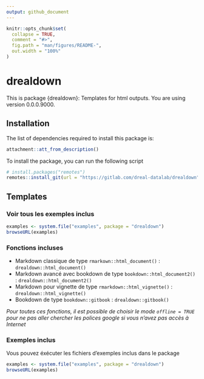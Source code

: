 ```yaml
---
output: github_document
---
```


<!-- README.md is generated from README.Rmd. Please edit that file -->

```r
knitr::opts_chunk$set(
  collapse = TRUE,
  comment = "#>",
  fig.path = "man/figures/README-",
  out.width = "100%"
)
```

# drealdown

<!-- badges: start -->
<!-- badges: end -->

This is package {drealdown}: Templates for html outputs.
You are using version 0.0.0.9000.

## Installation

The list of dependencies required to install this package is:
```r
attachment::att_from_description()
```

To install the package, you can run the following script

``` .r
# install.packages("remotes")
remotes::install_git(url = "https://gitlab.com/dreal-datalab/drealdown")
```

## Templates

### Voir tous les exemples inclus

```r
examples <- system.file("examples", package = "drealdown")
browseURL(examples)
```

### Fonctions incluses

- Markdown classique de type `rmarkown::html_document()` : `drealdown::html_document()`
- Markdown avancé avec bookdown de type `bookdown::html_document2()` : `drealdown::html_document2()`
- Markdown pour vignette de type `rmarkdown::html_vignette()` : `drealdown::html_vignette()`
- Bookdown de type `bookdown::gitbook` : `drealdown::gitbook()`

*Pour toutes ces fonctions, il est possible de choisir le mode `offline = TRUE` pour ne pas aller chercher les polices google si vous n'avez pas accès à Internet*

### Exemples inclus

Vous pouvez éxécuter les fichiers d'exemples inclus dans le package

```r
examples <- system.file("examples", package = "drealdown")
browseURL(examples)
```

